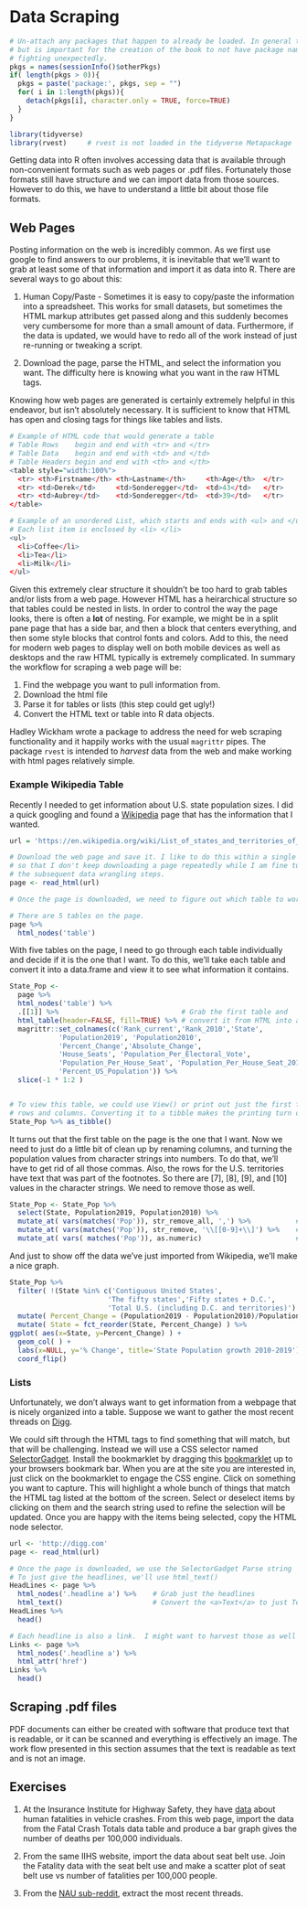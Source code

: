 # Data Scraping

```r
# Un-attach any packages that happen to already be loaded. In general this is unnecessary
# but is important for the creation of the book to not have package namespaces
# fighting unexpectedly.
pkgs = names(sessionInfo()$otherPkgs)
if( length(pkgs > 0)){
  pkgs = paste('package:', pkgs, sep = "")
  for( i in 1:length(pkgs)){
    detach(pkgs[i], character.only = TRUE, force=TRUE)
  }
}
```

```r
library(tidyverse)
library(rvest)     # rvest is not loaded in the tidyverse Metapackage
```

Getting data into R often involves accessing data that is available through non-convenient formats such as web pages or .pdf files. Fortunately those formats still have structure and we can import data from those sources. However to do this, we have to understand a little bit about those file formats.

## Web Pages

Posting information on the web is incredibly common. As we first use google to find answers to our problems, it is inevitable that we'll want to grab at least some of that information and import it as data into R. There are several ways to go about this:

1. Human Copy/Paste - Sometimes it is easy to copy/paste the information into a spreadsheet. This works for small datasets, but sometimes the HTML markup attributes get passed along and this suddenly becomes very cumbersome for more than a small amount of data. Furthermore, if the data is updated, we would have to redo all of the work instead of just re-running or tweaking a script.

2. Download the page, parse the HTML, and select the information you want. The difficulty here is knowing what you want in the raw HTML tags.


Knowing how web pages are generated is certainly extremely helpful in this endeavor, but isn't absolutely necessary. It is sufficient to know that HTML has open and closing tags for things like tables and lists.

```r
# Example of HTML code that would generate a table
# Table Rows    begin and end with <tr> and </tr>
# Table Data    begin and end with <td> and </td>
# Table Headers begin and end with <th> and </th> 
<table style="width:100%">
  <tr> <th>Firstname</th> <th>Lastname</th>     <th>Age</th>  </tr>
  <tr> <td>Derek</td>     <td>Sonderegger</td>  <td>43</td>   </tr>
  <tr> <td>Aubrey</td>    <td>Sonderegger</td>  <td>39</td>   </tr>
</table>
```

```r
# Example of an unordered List, which starts and ends with <ul> and </ul>
# Each list item is enclosed by <li> </li>
<ul>
  <li>Coffee</li>
  <li>Tea</li>
  <li>Milk</li>
</ul>
```

Given this extremely clear structure it shouldn't be too hard to grab tables and/or lists from a web page. However HTML has a heirarchical structure so that tables could be nested in lists. In order to control the way the page looks, there is often a **lot** of nesting. For example, we might be in a split pane page that has a side bar, and then a block that centers everything, and then some style blocks that control fonts and colors. Add to this, the need for modern web pages to display well on both mobile devices as well as desktops and the raw HTML typically is extremely complicated. 
In summary the workflow for scraping a web page will be:

1. Find the webpage you want to pull information from.
2. Download the html file
3. Parse it for tables or lists (this step could get ugly!)
4. Convert the HTML text or table into R data objects.

Hadley Wickham wrote a package to address the need for web scraping functionality and it happily works with the usual `magrittr` pipes. The package `rvest` is intended to *harvest* data from the web and make working with html pages relatively simple.

### Example Wikipedia Table
Recently I needed to get information about U.S. state population sizes. I did a quick googling and found a
[Wikipedia](https://en.wikipedia.org/wiki/List_of_states_and_territories_of_the_United_States_by_population) 
page that has the information that I wanted. 

```r
url = 'https://en.wikipedia.org/wiki/List_of_states_and_territories_of_the_United_States_by_population'

# Download the web page and save it. I like to do this within a single R Chunk
# so that I don't keep downloading a page repeatedly while I am fine tuning 
# the subsequent data wrangling steps.
page <- read_html(url)
```

```r
# Once the page is downloaded, we need to figure out which table to work with.

# There are 5 tables on the page.
page %>%
  html_nodes('table') 
```

With five tables on the page, I need to go through each table individually and decide if it is the one that I want. To do this, we'll take each table and convert it into a data.frame and view it to see what information it contains.

```r
State_Pop <- 
  page %>%
  html_nodes('table') %>% 
  .[[1]] %>%                              # Grab the first table and 
  html_table(header=FALSE, fill=TRUE) %>% # convert it from HTML into a data.frame 
  magrittr::set_colnames(c('Rank_current','Rank_2010','State',
            'Population2019', 'Population2010',
            'Percent_Change','Absolute_Change', 
            'House_Seats', 'Population_Per_Electoral_Vote',
            'Population_Per_House_Seat', 'Population_Per_House_Seat_2010',
            'Percent_US_Population')) %>%
  slice(-1 * 1:2 )


# To view this table, we could use View() or print out just the first few
# rows and columns. Converting it to a tibble makes the printing turn out nice.
State_Pop %>% as_tibble() 
```

It turns out that the first table on the page is the one that I want. Now we need to just do a little bit of clean up by renaming columns, and turning the population values from character strings into numbers. To do that, we'll have to get rid of all those commas. Also, the rows for the U.S. territories have text that was part of the footnotes. So there are [7], [8], [9], and [10] values in the character strings.  We need to remove those as well.

```r
State_Pop <- State_Pop %>%
  select(State, Population2019, Population2010) %>%
  mutate_at( vars(matches('Pop')), str_remove_all, ',') %>%           # remove all commas
  mutate_at( vars(matches('Pop')), str_remove, '\\[[0-9]+\\]') %>%    # remove [7] stuff
  mutate_at( vars( matches('Pop')), as.numeric)                       # convert to numbers
```

And just to show off the data we've just imported from Wikipedia, we'll make a nice graph.

```r
State_Pop %>%
  filter( !(State %in% c('Contiguous United States', 
                        'The fifty states','Fifty states + D.C.',
                        'Total U.S. (including D.C. and territories)') ) )  %>%
  mutate( Percent_Change = (Population2019 - Population2010)/Population2010 ) %>%
  mutate( State = fct_reorder(State, Percent_Change) ) %>%
ggplot( aes(x=State, y=Percent_Change) ) +
  geom_col( ) +
  labs(x=NULL, y='% Change', title='State Population growth 2010-2019') +
  coord_flip() 
```


### Lists
Unfortunately, we don't always want to get information from a webpage that is nicely organized into a table. Suppose we want to gather the most recent threads on [Digg](www.digg.com).

We could sift through the HTML tags to find something that will match, but that will be challenging.  Instead we will use a CSS selector named [SelectorGadget](https://selectorgadget.com). Install the bookmarklet by dragging this [bookmarklet](javascript:(function(){var%20s=document.createElement('div');s.innerHTML='Loading...';s.style.color='black';s.style.padding='20px';s.style.position='fixed';s.style.zIndex='9999';s.style.fontSize='3.0em';s.style.border='2px%20solid%20black';s.style.right='40px';s.style.top='40px';s.setAttribute('class','selector_gadget_loading');s.style.background='white';document.body.appendChild(s);s=document.createElement('script');s.setAttribute('type','text/javascript');s.setAttribute('src','https://dv0akt2986vzh.cloudfront.net/unstable/lib/selectorgadget.js');document.body.appendChild(s);})();) 
up to your browsers bookmark bar.  When you are at the site you are interested in, just click on the bookmarklet to engage the CSS engine. Click on something you want to capture. This will highlight a whole bunch of things that match the HTML tag listed at the bottom of the screen. Select or deselect items by clicking on them and the search string used to refine the selection will be updated. Once you are happy with the items being selected, copy the HTML node selector.

```r
url <- 'http://digg.com'
page <- read_html(url)
```

```r
# Once the page is downloaded, we use the SelectorGadget Parse string
# To just give the headlines, we'll use html_text()
HeadLines <- page %>%
  html_nodes('.headline a') %>%    # Grab just the headlines
  html_text()                      # Convert the <a>Text</a> to just Text
HeadLines %>%
  head()
```


```r
# Each headline is also a link.  I might want to harvest those as well
Links <- page %>%
  html_nodes('.headline a') %>%
  html_attr('href')  
Links %>%
  head()
```


## Scraping .pdf files
PDF documents can either be created with software that produce text that is readable, or it can be scanned and everything is effectively an image. The work flow presented in this section assumes that the text is readable as text and is not an image.




## Exercises
1. At the Insurance Institute for Highway Safety, they have
[data](https://www.iihs.org/topics/fatality-statistics/detail/state-by-state) 
about human fatalities in vehicle crashes. From this web page, import the data from the Fatal Crash Totals data table and produce a bar graph gives the number of deaths per 100,000 individuals.  

2. From the same IIHS website, import the data about seat belt use. Join the Fatality data with the seat belt use and make a scatter plot of seat belt use vs number of fatalities per 100,000 people.

3. From the [NAU sub-reddit](https://www.reddit.com/r/NAU), extract the most recent threads.

